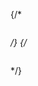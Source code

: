 <!-- Quickstart - Bring Your Own Vectors - Putting it all together - /developers/weaviate/quickstart/custom-vectors#putting-it-together -->


<Tabs groupId="languages">
<TabItem value="py" label="Python">


<FilteredTextBlock
  text={ByovAllPyCode}
  startMarker="# Bring your own vectors - Python complete sample"
  endMarker="# ===== Test import ====="
  language="py"
/>

</TabItem>

<TabItem value="ts" label="TypeScript">


<FilteredTextBlock
  text={ByovAllTsCode}
  startMarker="// Bring your own vectors - TypeScript complete sample"
  language="ts"
/>

</TabItem>
{/* <TabItem value="go" label="Go">

```go

```
</TabItem> */}
{/* <TabItem value="java" label="Java">

```java

```

</TabItem> */}
<TabItem value="curl" label="Curl">


<FilteredTextBlock
  text={ByovAllShCode}
  startMarker="#!/bin/bash" includeStartMarker="true"
  language="bash"
/>

</TabItem>
</Tabs>
